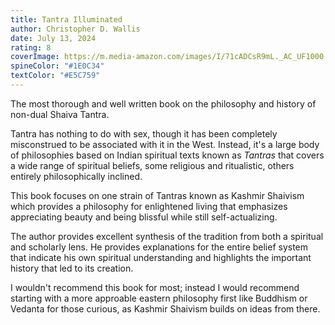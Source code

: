 ```yaml
---
title: Tantra Illuminated
author: Christopher D. Wallis
date: July 13, 2024
rating: 8
coverImage: https://m.media-amazon.com/images/I/71cADCsR9mL._AC_UF1000,1000_QL80_.jpg
spineColor: "#1E0C34"
textColor: "#E5C759"
---
```


The most thorough and well written book on the philosophy and history of non-dual Shaiva Tantra.

Tantra has nothing to do with sex, though it has been completely misconstrued to be associated with it in the West. Instead, it's a large body of philosophies based on Indian spiritual texts known as _Tantras_ that covers a wide range of spiritual beliefs, some religious and ritualistic, others entirely philosophically inclined.

This book focuses on one strain of Tantras known as Kashmir Shaivism which provides a philosophy for enlightened living that emphasizes appreciating beauty and being blissful while still self-actualizing.

The author provides excellent synthesis of the tradition from both a spiritual and scholarly lens. He provides explanations for the entire belief system that indicate his own spiritual understanding and highlights the important history that led to its creation.

I wouldn't recommend this book for most; instead I would recommend starting with a more approable eastern philosophy first like Buddhism or Vedanta for those curious, as Kashmir Shaivism builds on ideas from there.
